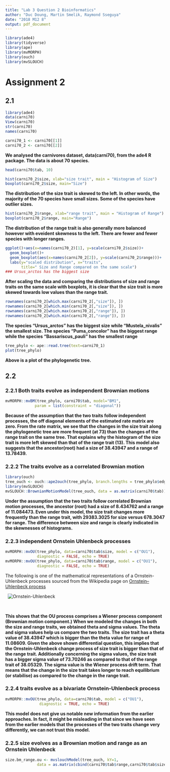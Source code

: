 ```yaml
---
title: "Lab 3 Question 2 Bioinformatics"
author: "Duc Doung, Martin Smelik, Raymond Sseguya"
date: "2018 M12 8"
output: pdf_document
---
```


```r
library(ade4)
library(tidyverse)
library(ape)
library(mvMORPH)
library(ouch)
library(mvSLOUCH)

```


# Assignment 2

## 2.1
```r
library(ade4)
data(carni70)
View(carni70)
str(carni70)
names(carni70)

carni70_1 <- carni70[[1]]
carni70_2 <- carni70[[2]]

```
**We analysed the carnivores dataset, data(carni70), from the ade4 R package. The data is about 70 species.**

```r
head(carni70$tab, 10)
```


```r
hist(carni70_2$size, xlab="size trait", main = "Histogram of Size")
boxplot(carni70_2$size, main="Size")

```
**The distribution of the size trait is skewed to the left. In other words, the majority of the 70 species have small sizes. Some of the species have outlier sizes.**


```r
hist(carni70_2$range, xlab="range trait", main = "Histogram of Range")
boxplot(carni70_2$range, main="Range")

```
**The distribution of the range trait is also generally more balanced however with eveident skewness to the left. There are fewer and fewer species with longer ranges.** 


```r
ggplot()+aes(x=names(carni70_2)[1], y=scale(carni70_2$size))+
  geom_boxplot()+
  geom_boxplot(aes(x=names(carni70_2[2]), y=scale(carni70_2$range)))+
  labs(y="scaled distribution", x="traits",
       title=" Size and Range compared on the same scale")
### Ursus_arctos has the biggest size
```
**After scaling the data and comparing the distributions of size and range traits on the same scale with boxplots, it is clear that the size trait is more skewed towards low values than the range trait.**


```r
rownames(carni70_2[which.max(carni70_2[,"size"]), ])
rownames(carni70_2[which.min(carni70_2[,"size"]), ])
rownames(carni70_2[which.max(carni70_2[,"range"]), ])
rownames(carni70_2[which.min(carni70_2[,"range"]), ])

```
**The species "Ursus_arctos" has the biggest size while "Mustela_nivalis" the smallest size. The species "Puma_concolor" has the biggest range while the species "Bassariscus_pauli" has the smallest range**


```r
tree_phylo <- ape::read.tree(text=carni70_1)
plot(tree_phylo)

```
**Above is a plot of the phylogenetic tree.**



## 2.2

### 2.2.1 Both traits evolve as independent Brownian motions
```r
mvMORPH::mvBM(tree_phylo, carni70$tab, model="BM1", 
             param = list(constraint = "diagonal"))
```
**Because of the assumption that the two traits follow independent processes, the off diagonal elements of the estimated rate matrix are zero. From the rate matrix, we see that the changes in the size trait along the phylogenetic tree are more frequent (at 73) than the changes of the range trait on the same tree. That explains why the histogram of the size trait is more left skewed than that of the range trait (13). This model also suggests that the ancestor(root) had a size of 38.43947 and a range of 13.78439.**


### 2.2.2 The traits evolve as a correlated Brownian motion
```r
library(ouch)
tree_ouch <- ouch::ape2ouch(tree_phylo, branch.lengths = tree_phylo$edge.length)
library(mvSLOUCH)
mvSLOUCH::BrownianMotionModel(tree_ouch, data = as.matrix(carni70$tab))
```
**Under the assumption that the two traits follow correlated Brownian motion processes, the ancestor (root) had a size of 8.434762 and a range of 11.084473. Even under this model, the size trait changes more frequently than the range trait, with 29383.3025 for size versus 678.3047 for range. The difference between size and range is clearly indicated in the skewnesses of histograms.**



### 2.2.3 independent Ornstein Uhlenbeck processes
```r
mvMORPH::mvOU(tree_phylo, data=carni70$tab$size, model = c("OU1"), 
              diagnostic = FALSE, echo = TRUE)
mvMORPH::mvOU(tree_phylo, data=carni70$tab$range, model = c("OU1"), 
              diagnostic = FALSE, echo = TRUE)
```

The following is one of the mathematical representations of a Ornstein-Uhlenbeck processes sourced from the Wikipedia page on [Ornstein–Uhlenbeck process](https://en.wikipedia.org/wiki/Ornstein%E2%80%93Uhlenbeck_process)

\ 
![**Ornstein-Uhlenbeck**](OU_process.png)

\ 

**This shows that the OU process comprises a Wiener process component (Brownian motion component.) When we modeled the changes in both the size and range traits, we obtained theta and sigma values. The theta and sigma values help us compare the two traits. The size trait has a theta value of 38.43947 which is bigger than the theta value for range of 11.08609. Given the above shown differential question, this implies that the Ornstein-Uhlenbeck change process of size trait is bigger than that of the range trait. Additionally concerning the sigma values, the size trait has a bigger sigma value of 73.70246 as compared to that of the range trait of 38.05329. The sigma value is the Wiener process drift term. That means that the change in the size trait takes longer to reach equilibrium (or stabilise) as compared to the change in the range trait.**


### 2.2.4 traits evolve as a bivariate Ornstein-Uhlenbeck process
```r
mvMORPH::mvOU(tree_phylo, data=carni70$tab, model = c("OU1"), 
               diagnostic = TRUE, echo = TRUE)
```
**This model does not give us notable new information from the earlier approaches. In fact, it might be misleading in that since we have seen from the earlier models that the processes of the two traits change very differently, we can not trust this model.**


### 2.2.5 size evolves as a Brownian motion and range as an Ornstein Uhlenbeck
```r
size.bm_range.ou <- mvslouchModel(tree_ouch, kY=1, 
              data = as.matrix(cbind(carni70$tab$range,carni70$tab$size)))
```

